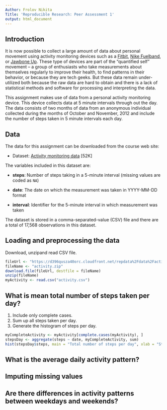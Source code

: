 ---
Author: Frolov Nikita
Title: 'Reproducible Research: Peer Assessment 1'
output: html_document
---

## Introduction 

It is now possible to collect a large amount of data about personal
movement using activity monitoring devices such as a
[Fitbit](http://www.fitbit.com), [Nike
Fuelband](http://www.nike.com/us/en_us/c/nikeplus-fuelband), or
[Jawbone Up](https://jawbone.com/up). These type of devices are part of
the "quantified self" movement -- a group of enthusiasts who take
measurements about themselves regularly to improve their health, to
find patterns in their behavior, or because they are tech geeks. But
these data remain under-utilized both because the raw data are hard to
obtain and there is a lack of statistical methods and software for
processing and interpreting the data.

This assignment makes use of data from a personal activity monitoring
device. This device collects data at 5 minute intervals through out the
day. The data consists of two months of data from an anonymous
individual collected during the months of October and November, 2012
and include the number of steps taken in 5 minute intervals each day.

## Data

The data for this assignment can be downloaded from the course web
site:

* Dataset: [Activity monitoring data](https://d396qusza40orc.cloudfront.net/repdata%2Fdata%2Factivity.zip) [52K]

The variables included in this dataset are:

* **steps**: Number of steps taking in a 5-minute interval (missing
    values are coded as `NA`)

* **date**: The date on which the measurement was taken in YYYY-MM-DD
    format

* **interval**: Identifier for the 5-minute interval in which
    measurement was taken




The dataset is stored in a comma-separated-value (CSV) file and there
are a total of 17,568 observations in this
dataset.


## Loading and preprocessing the data
Download, unzipand read CSV file.  

``` r
fileUrl <- "https://d396qusza40orc.cloudfront.net/repdata%2Fdata%2Factivity.zip"  
fileName <- "activity.zip"  
download.file(fileUrl, destfile = fileName)  
unzip(fileName)
myActivity <- read.csv("activity.csv")
```

## What is mean total number of steps taken per day?

1. Include only complete cases.
2. Sum up all steps taken per day.
3. Generate the histogram of steps per day.


``` r
myCompleteActivity <- myActivity[complete.cases(myActivity), ]
stepsDay <- aggregate(steps ~ date, myCompleteActivity, sum)
hist(stepsDay$steps, main = "Total number of steps per day", xlab = "Steps/day")
```



## What is the average daily activity pattern?



## Imputing missing values



## Are there differences in activity patterns between weekdays and weekends?
